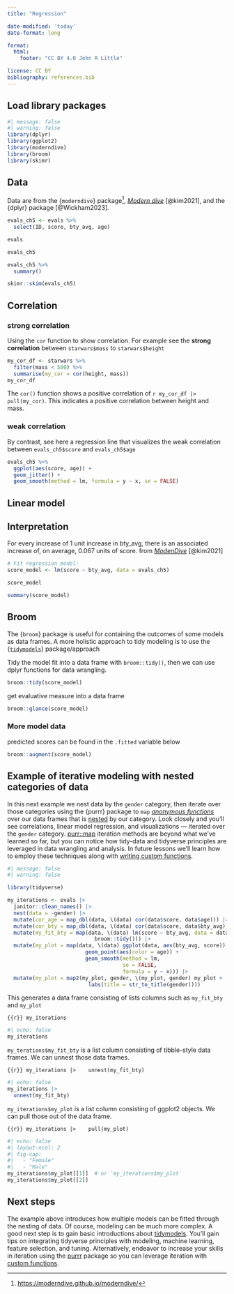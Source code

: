 ```yaml
---
title: "Regression"

date-modified: 'today'
date-format: long

format: 
  html:
    footer: "CC BY 4.0 John R Little"

license: CC BY   
bibliography: references.bib
---
```


## Load library packages

```r
#| message: false
#| warning: false
library(dplyr)
library(ggplot2)
library(moderndive)
library(broom)
library(skimr)
```

## Data

Data are from the {`moderndive`} package[^1], [*Modern dive*](https://moderndive.com/) [@kim2021], and the {dplyr} package [@Wickham2023].

[^1]: <https://moderndive.github.io/moderndive/>

```r
evals_ch5 <- evals %>% 
  select(ID, score, bty_avg, age)

evals

evals_ch5
```

```r
evals_ch5 %>% 
  summary()
```

```r
skimr::skim(evals_ch5)
```

## Correlation

### strong correlation

Using the `cor` function to show correlation. For example see the **strong correlation** between `starwars$mass` to `starwars$height`

```r

my_cor_df <- starwars %>% 
  filter(mass < 500) %>% 
  summarise(my_cor = cor(height, mass))
my_cor_df
```

The `cor()` function shows a positive correlation of `r my_cor_df |> pull(my_cor)`. This indicates a positive correlation between height and mass.

### weak correlation

By contrast, see here a regression line that visualizes the weak correlation between `evals_ch5$score` and `evals_ch5$age`

```r
evals_ch5 %>% 
  ggplot(aes(score, age)) +
  geom_jitter() +
  geom_smooth(method = lm, formula = y ~ x, se = FALSE)
```

## Linear model

::: callout-tip
## Interpretation

For every increase of 1 unit increase in bty_avg, there is an associated increase of, on average, 0.067 units of score. from [*ModenDive*](https://moderndive.com/5-regression.html) [@kim2021]
:::

```r
# Fit regression model:
score_model <- lm(score ~ bty_avg, data = evals_ch5)

score_model
```

```r
summary(score_model)
```

## Broom

The {`broom`} package is useful for containing the outcomes of some models as data frames. A more holistic approach to tidy modeling is to use the {[`tidymodels`](https://tidymodels.org)} package/approach

Tidy the model fit into a data frame with `broom::tidy()`, then we can use dplyr functions for data wrangling.

```r
broom::tidy(score_model)
```

get evaluative measure into a data frame

```r
broom::glance(score_model)
```

### More model data

predicted scores can be found in the `.fitted` variable below

```r
broom::augment(score_model)
```

## Example of iterative modeling with nested categories of data

In this next example we nest data by the `gender` category, then iterate over those categories using the {purrr} package to `map` [*anonymous functions*](purrr.html#anonymous-functions-1) over our data frames that is [nested](purrr.html#nest) by our category. Look closely and you'll see correlations, linear model regression, and visualizations --- iterated over the `gender` category. [purr::map](purrr.html#map) iteration methods are beyond what we've learned so far, but you can notice how tidy-data and tidyverse principles are leveraged in data wrangling and analysis. In future lessons we'll learn how to employ these techniques along with [writing custom functions](functions.html).

```r
#| message: false
#| warning: false

library(tidyverse)

my_iterations <- evals |> 
  janitor::clean_names() |> 
  nest(data = -gender) |> 
  mutate(cor_age = map_dbl(data, \(data) cor(data$score, data$age))) |> 
  mutate(cor_bty = map_dbl(data, \(data) cor(data$score, data$bty_avg)))  |> 
  mutate(my_fit_bty = map(data, \(data) lm(score ~ bty_avg, data = data) |> 
                            broom::tidy())) |> 
  mutate(my_plot = map(data, \(data) ggplot(data, aes(bty_avg, score)) + 
                         geom_point(aes(color = age)) +
                         geom_smooth(method = lm, 
                                     se = FALSE,
                                     formula = y ~ x))) |> 
  mutate(my_plot = map2(my_plot, gender, \(my_plot, gender) my_plot +
                          labs(title = str_to_title(gender))))
```

This generates a data frame consisting of lists columns such as `my_fit_bty` and `my_plot`

```{{r}}
my_iterations
```

```r
#| echo: false
my_iterations
```

`my_terations$my_fit_bty` is a list column consisting of tibble-style data frames. We can unnest those data frames.

```{{r}}
my_iterations |> 
  unnest(my_fit_bty)
```

```r
#| echo: false
my_iterations |> 
  unnest(my_fit_bty)
```

`my_iterations$my_plot` is a list column consisting of ggplot2 objects. We can pull those out of the data frame.

```{{r}}
my_iterations |> 
  pull(my_plot)
```

```r
#| echo: false
#| layout-ncol: 2
#| fig-cap: 
#|   - "Female"
#|   - "Male"
my_iterations$my_plot[[1]]  # or `my_iterations$my_plot`
my_iterations$my_plot[[2]]
```

## Next steps

The example above introduces how multiple models can be fitted through the nesting of data. Of course, modeling can be much more complex. A good next step is to gain basic introductions about [tidymodels](tidymodels.html). You'll gain tips on integrating tidyverse principles with modeling, machine learning, feature selection, and tuning. Alternatively, endeavor to increase your skills in iteration using the [purrr](purrr.html) package so you can leverage iteration with [custom functions](functions.html).
